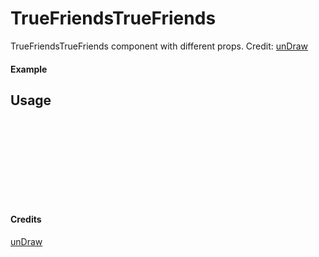 
<Meta of={TrueFriendsTrueFriends} title="unDraw/TrueFriendsTrueFriends" />

# TrueFriendsTrueFriends

TrueFriendsTrueFriends component with different props.
Credit: [unDraw](https://undraw.co/illustrations)

#### Example

<Canvas of={TrueFriendsTrueFriends.Primary} />

## Usage

```ts
import { TrueFriendsTrueFriends } from "yadl-ui";

const Example = () => {
  return (
      <TrueFriendsTrueFriends />
  );
};

export default Example;
```

#### Credits
[unDraw](https://undraw.co/illustrations)
